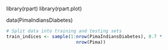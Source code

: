 library(rpart)
library(rpart.plot)

data(PimaIndiansDiabetes)

```{r}
# Split data into training and testing sets
train_indices <- sample(1:nrow(PimaIndiansDiabetes), 0.7 *
                          nrow(Pima))
```

